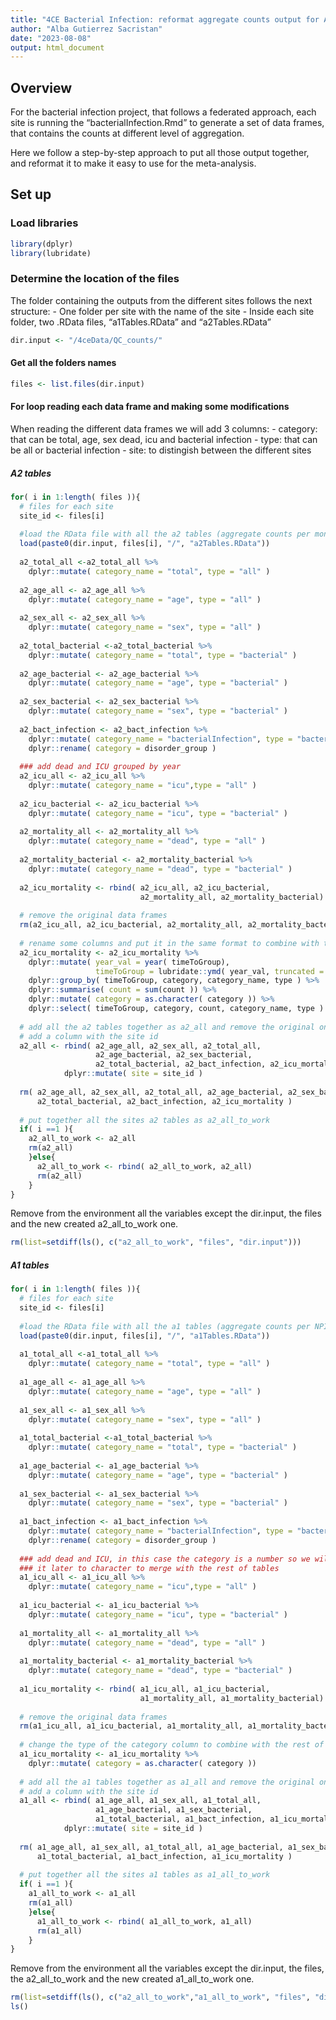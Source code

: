 ```yaml
---
title: "4CE Bacterial Infection: reformat aggregate counts output for Analysis"
author: "Alba Gutierrez Sacristan"
date: "2023-08-08"
output: html_document
---
```


## Overview

For the bacterial infection project, that follows a federated approach, each site is running the "bacterialInfection.Rmd" to generate a set of data frames, that contains the counts at different level of aggregation. 

Here we follow a step-by-step approach to put all those output together, and reformat it to make it easy to use for the meta-analysis. 

## Set up

### Load libraries
```r
library(dplyr)
library(lubridate)
```

### Determine the location of the files
The folder containing the outputs from the different sites follows the next structure:
- One folder per site with the name of the site
- Inside each site folder, two .RData files, "a1Tables.RData" and "a2Tables.RData"
```r
dir.input <- "/4ceData/QC_counts/"
```

#### Get all the folders names 
```r
files <- list.files(dir.input)
```

#### For loop reading each data frame and making some modifications
When reading the different data frames we will add 3 columns:
- category: that can be total, age, sex dead, icu and bacterial infection
- type: that can be all or bacterial infection
- site: to distingish between the different sites

##### A2 tables
```r
for( i in 1:length( files )){
  # files for each site
  site_id <- files[i]
  
  #load the RData file with all the a2 tables (aggregate counts per month)
  load(paste0(dir.input, files[i], "/", "a2Tables.RData"))
  
  a2_total_all <-a2_total_all %>%
    dplyr::mutate( category_name = "total", type = "all" )
  
  a2_age_all <- a2_age_all %>%
    dplyr::mutate( category_name = "age", type = "all" )
  
  a2_sex_all <- a2_sex_all %>%
    dplyr::mutate( category_name = "sex", type = "all" )
  
  a2_total_bacterial <-a2_total_bacterial %>%
    dplyr::mutate( category_name = "total", type = "bacterial" )
  
  a2_age_bacterial <- a2_age_bacterial %>%
    dplyr::mutate( category_name = "age", type = "bacterial" )
  
  a2_sex_bacterial <- a2_sex_bacterial %>%
    dplyr::mutate( category_name = "sex", type = "bacterial" )
  
  a2_bact_infection <- a2_bact_infection %>%
    dplyr::mutate( category_name = "bacterialInfection", type = "bacterial" ) %>%
    dplyr::rename( category = disorder_group )
  
  ### add dead and ICU grouped by year
  a2_icu_all <- a2_icu_all %>%
    dplyr::mutate( category_name = "icu",type = "all" )
  
  a2_icu_bacterial <- a2_icu_bacterial %>%
    dplyr::mutate( category_name = "icu", type = "bacterial" )
  
  a2_mortality_all <- a2_mortality_all %>%
    dplyr::mutate( category_name = "dead", type = "all" )
  
  a2_mortality_bacterial <- a2_mortality_bacterial %>%
    dplyr::mutate( category_name = "dead", type = "bacterial" )
  
  a2_icu_mortality <- rbind( a2_icu_all, a2_icu_bacterial,
                             a2_mortality_all, a2_mortality_bacterial)
  
  # remove the original data frames
  rm(a2_icu_all, a2_icu_bacterial, a2_mortality_all, a2_mortality_bacterial)
  
  # rename some columns and put it in the same format to combine with the rest of a2 tables
  a2_icu_mortality <- a2_icu_mortality %>%
    dplyr::mutate( year_val = year( timeToGroup),
                   timeToGroup = lubridate::ymd( year_val, truncated = 2L )) %>%
    dplyr::group_by( timeToGroup, category, category_name, type ) %>%
    dplyr::summarise( count = sum(count )) %>%
    dplyr::mutate( category = as.character( category )) %>%
    dplyr::select( timeToGroup, category, count, category_name, type )
  
  # add all the a2 tables together as a2_all and remove the original ones 
  # add a column with the site id
  a2_all <- rbind( a2_age_all, a2_sex_all, a2_total_all, 
                   a2_age_bacterial, a2_sex_bacterial, 
                   a2_total_bacterial, a2_bact_infection, a2_icu_mortality) %>%
            dplyr::mutate( site = site_id )
  
  rm( a2_age_all, a2_sex_all, a2_total_all, a2_age_bacterial, a2_sex_bacterial,
      a2_total_bacterial, a2_bact_infection, a2_icu_mortality )
  
  # put together all the sites a2 tables as a2_all_to_work      
  if( i ==1 ){
    a2_all_to_work <- a2_all
    rm(a2_all)
    }else{
      a2_all_to_work <- rbind( a2_all_to_work, a2_all)
      rm(a2_all)
    }
}
```

Remove from the environment all the variables except the dir.input, the files and the new created a2_all_to_work one. 
```r
rm(list=setdiff(ls(), c("a2_all_to_work", "files", "dir.input")))
```


##### A1 tables
```r
for( i in 1:length( files )){
  # files for each site
  site_id <- files[i]
  
  #load the RData file with all the a1 tables (aggregate counts per NPI period)
  load(paste0(dir.input, files[i], "/", "a1Tables.RData"))
  
  a1_total_all <-a1_total_all %>%
    dplyr::mutate( category_name = "total", type = "all" )
  
  a1_age_all <- a1_age_all %>%
    dplyr::mutate( category_name = "age", type = "all" )
  
  a1_sex_all <- a1_sex_all %>%
    dplyr::mutate( category_name = "sex", type = "all" )
  
  a1_total_bacterial <-a1_total_bacterial %>%
    dplyr::mutate( category_name = "total", type = "bacterial" )
  
  a1_age_bacterial <- a1_age_bacterial %>%
    dplyr::mutate( category_name = "age", type = "bacterial" )
  
  a1_sex_bacterial <- a1_sex_bacterial %>%
    dplyr::mutate( category_name = "sex", type = "bacterial" )
  
  a1_bact_infection <- a1_bact_infection %>%
    dplyr::mutate( category_name = "bacterialInfection", type = "bacterial" ) %>%
    dplyr::rename( category = disorder_group )
  
  ### add dead and ICU, in this case the category is a number so we will need to change
  ### it later to character to merge with the rest of tables
  a1_icu_all <- a1_icu_all %>%
    dplyr::mutate( category_name = "icu",type = "all" )
  
  a1_icu_bacterial <- a1_icu_bacterial %>%
    dplyr::mutate( category_name = "icu", type = "bacterial" )
  
  a1_mortality_all <- a1_mortality_all %>%
    dplyr::mutate( category_name = "dead", type = "all" )
  
  a1_mortality_bacterial <- a1_mortality_bacterial %>%
    dplyr::mutate( category_name = "dead", type = "bacterial" )
  
  a1_icu_mortality <- rbind( a1_icu_all, a1_icu_bacterial,
                             a1_mortality_all, a1_mortality_bacterial)
  
  # remove the original data frames
  rm(a1_icu_all, a1_icu_bacterial, a1_mortality_all, a1_mortality_bacterial)
  
  # change the type of the category column to combine with the rest of a1 tables
  a1_icu_mortality <- a1_icu_mortality %>%
    dplyr::mutate( category = as.character( category ))
  
  # add all the a1 tables together as a1_all and remove the original ones 
  # add a column with the site id
  a1_all <- rbind( a1_age_all, a1_sex_all, a1_total_all, 
                   a1_age_bacterial, a1_sex_bacterial, 
                   a1_total_bacterial, a1_bact_infection, a1_icu_mortality) %>%
            dplyr::mutate( site = site_id )
  
  rm( a1_age_all, a1_sex_all, a1_total_all, a1_age_bacterial, a1_sex_bacterial,
      a1_total_bacterial, a1_bact_infection, a1_icu_mortality )
  
  # put together all the sites a1 tables as a1_all_to_work      
  if( i ==1 ){
    a1_all_to_work <- a1_all
    rm(a1_all)
    }else{
      a1_all_to_work <- rbind( a1_all_to_work, a1_all)
      rm(a1_all)
    }
}
```

Remove from the environment all the variables except the dir.input, the files, the a2_all_to_work and the new created a1_all_to_work one. 
```r
rm(list=setdiff(ls(), c("a2_all_to_work","a1_all_to_work", "files", "dir.input")))
ls()
```


